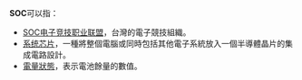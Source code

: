 '''SOC'''可以指：
* [[SOC电子竞技职业联盟|SOC电子竞技职业联盟]]，台灣的電子競技組織。
* [[系统芯片|系统芯片]]，一種將整個電腦或同時包括其他電子系統放入一個半導體晶片的集成電路設計。
* [[電量狀態|電量狀態]]，表示電池餘量的數值。
{{disambig|Cat=三字拉丁字母缩写消歧义}}